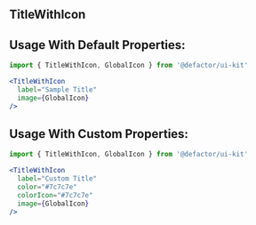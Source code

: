 
<Meta title="V2/TitleWithIcon/Documentation" component={TitleWithIcon} />

## TitleWithIcon

## Usage With Default Properties:

```jsx
import { TitleWithIcon, GlobalIcon } from '@defactor/ui-kit'

<TitleWithIcon 
  label="Sample Title"
  image={GlobalIcon}
/>
```

## Usage With Custom Properties:

```jsx
import { TitleWithIcon, GlobalIcon } from '@defactor/ui-kit'

<TitleWithIcon 
  label="Custom Title"
  color="#7c7c7e"
  colorIcon="#7c7c7e"
  image={GlobalIcon}
/>

```
